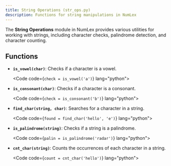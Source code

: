 ```yaml
---
title: String Operations (str_ops.py)
description: Functions for string manipulations in NumLex
---
```



The **String Operations** module in NumLex provides various utilities for working with strings, including character checks, palindrome detection, and character counting.

## Functions

- **`is_vowel(char)`**: Checks if a character is a vowel.

  <Code code={`check = is_vowel('a')`} lang="python"></Code>

- **`is_consonant(char)`**: Checks if a character is a consonant.

  <Code code={`check = is_consonant('b')`} lang="python"></Code>

- **`find_char(string, char)`**: Searches for a character in a string.

  <Code code={`found = find_char('hello', 'e')`} lang="python"></Code>

- **`is_palindrome(string)`**: Checks if a string is a palindrome.

  <Code code={`palin = is_palindrome('radar')`} lang="python"></Code>

- **`cnt_char(string)`**: Counts the occurrences of each character in a string.

  <Code code={`count = cnt_char('hello')`} lang="python"></Code>
